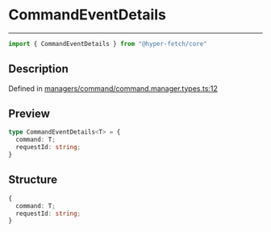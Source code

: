 

# CommandEventDetails

<div class="api-docs__separator" data-reactroot="">

---

</div><div class="api-docs__import" data-reactroot="">

```ts
import { CommandEventDetails } from "@hyper-fetch/core"
```

</div><div class="api-docs__section">

## Description

</div><div class="api-docs__description"><span class="api-docs__do-not-parse">



</span></div><p class="api-docs__definition">

Defined in [managers/command/command.manager.types.ts:12](https://github.com/BetterTyped/hyper-fetch/blob/aff5c35a/packages/core/src/managers/command/command.manager.types.ts#L12)

</p><div class="api-docs__section">

## Preview

</div><div class="api-docs__preview type">

```ts
type CommandEventDetails<T> = {
  command: T; 
  requestId: string; 
}
```

</div><div class="api-docs__section">

## Structure

</div><div class="api-docs__returns">

```ts
{
  command: T;
  requestId: string;
}
```

</div>
